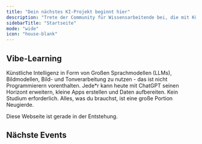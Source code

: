 ```yaml
---
title: "Dein nächstes KI-Projekt beginnt hier"
description: "Trete der Community für Wissensarbeitende bei, die mit Künstlicher Intelligenz neue Wege gehen."
sidebarTitle: "Startseite"
mode: "wide"
icon: "house-blank"
---
```


## Vibe-Learning

Künstliche Intelligenz in Form von Großen Sprachmodellen (LLMs), Bildmodellen, Bild- und Tonverarbeitung zu nutzen - das ist nicht Programmierern vorenthalten. Jede*r kann heute mit ChatGPT seinen Horizont erweitern, kleine Apps erstellen und Daten aufbereiten. Kein Studium erforderlich. Alles, was du brauchst, ist eine große Portion Neugierde.

Diese Webseite ist gerade in der Entstehung.

## Nächste Events


<MySnippet/>
